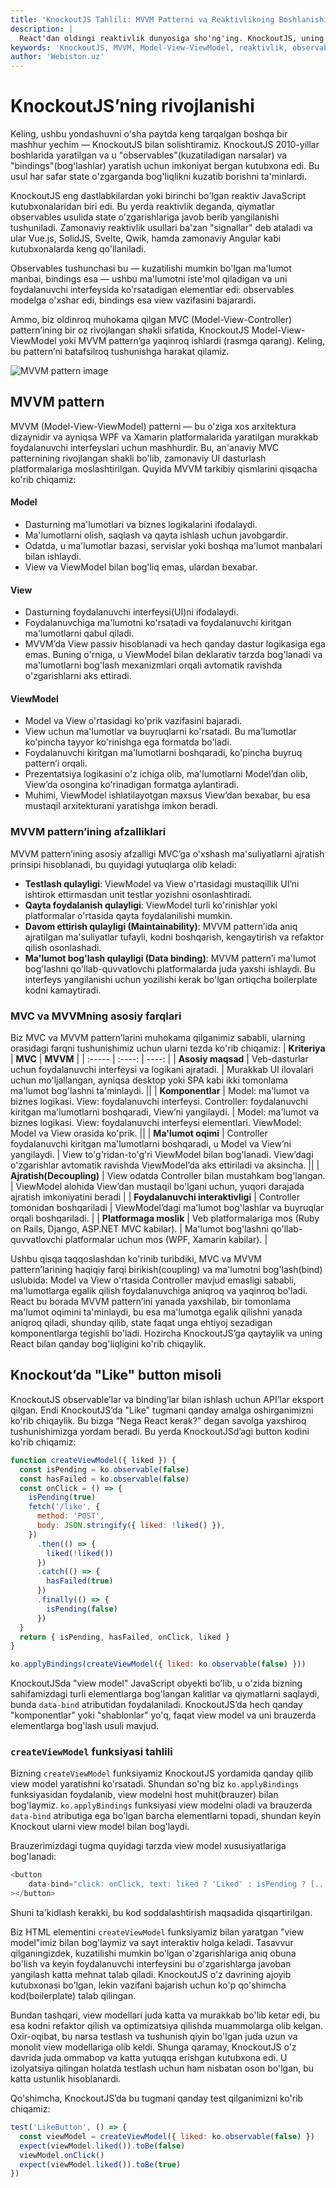 ```yaml
---
title: 'KnockoutJS Tahlili: MVVM Patterni va Reaktivlikning Boshlanishi'
description: |
  React'dan oldingi reaktivlik dunyosiga sho'ng'ing. KnockoutJS, uning MVVM patterni va 'observables' konsepsiyasi haqida bilib oling.
keywords: 'KnockoutJS, MVVM, Model-View-ViewModel, reaktivlik, observables, bindings, data-bind, React tarixi, JavaScript kutubxonasi, veb tarixi, webiston'
author: 'Webiston.uz'
---
```


# KnockoutJS’ning rivojlanishi

Keling, ushbu yondashuvni o'sha paytda keng tarqalgan boshqa bir mashhur yechim — KnockoutJS bilan solishtiramiz. KnockoutJS 2010-yillar boshlarida yaratilgan va u "observables"(kuzatiladigan narsalar) va "bindings"(bog'lashlar) yaratish uchun imkoniyat bergan kutubxona edi. Bu usul har safar state o'zgarganda bog'liqlikni kuzatib borishni ta'minlardi.

KnockoutJS eng dastlabkilardan yoki birinchi bo'lgan reaktiv JavaScript kutubxonalaridan biri edi. Bu yerda reaktivlik deganda, qiymatlar observables usulida state o'zgarishlariga javob berib yangilanishi tushuniladi. Zamonaviy reaktivlik usullari ba'zan "signallar" deb ataladi va ular Vue.js, SolidJS, Svelte, Qwik, hamda zamonaviy Angular kabi kutubxonalarda keng qo'llaniladi.

Observables tushunchasi bu — kuzatilishi mumkin bo'lgan ma'lumot manbai, bindings esa — ushbu ma'lumotni iste'mol qiladigan va uni foydalanuvchi interfeysida ko'rsatadigan elementlar edi: observables modelga o'xshar edi, bindings esa view vazifasini bajarardi.

Ammo, biz oldinroq muhokama qilgan MVC (Model-View-Controller) pattern’ining bir oz rivojlangan shakli sifatida, KnockoutJS Model-View-ViewModel yoki MVVM pattern’ga yaqinroq ishlardi (rasmga qarang). Keling, bu pattern’ni batafsilroq tushunishga harakat qilamiz.

![MVVM pattern image](/fluent-react/mvvm-pattern.png)

## MVVM pattern

MVVM (Model-View-ViewModel) patterni — bu o'ziga xos arxitektura dizaynidir va ayniqsa WPF va Xamarin platformalarida yaratilgan murakkab foydalanuvchi interfeyslari uchun mashhurdir. Bu, an'anaviy MVC patternining rivojlangan shakli bo'lib, zamonaviy UI dasturlash platformalariga moslashtirilgan. Quyida MVVM tarkibiy qismlarini qisqacha ko'rib chiqamiz:

#### Model

- Dasturning ma'lumotlari va biznes logikalarini ifodalaydi.
- Ma'lumotlarni olish, saqlash va qayta ishlash uchun javobgardir.
- Odatda, u ma'lumotlar bazasi, servislar yoki boshqa ma'lumot manbalari bilan ishlaydi.
- View va ViewModel bilan bog'liq emas, ulardan bexabar.

#### View

- Dasturning foydalanuvchi interfeysi(UI)ni ifodalaydi.
- Foydalanuvchiga ma'lumotni ko'rsatadi va foydalanuvchi kiritgan ma'lumotlarni qabul qiladi.
- MVVM’da View passiv hisoblanadi va hech qanday dastur logikasiga ega emas. Buning o'rniga, u ViewModel bilan deklarativ tarzda bog'lanadi va ma'lumotlarni bog'lash mexanizmlari orqali avtomatik ravishda o'zgarishlarni aks ettiradi.

#### ViewModel

- Model va View o'rtasidagi ko'prik vazifasini bajaradi.
- View uchun ma'lumotlar va buyruqlarni ko'rsatadi. Bu ma'lumotlar ko'pincha tayyor ko'rinishga ega formatda bo'ladi.
- Foydalanuvchi kiritgan ma'lumotlarni boshqaradi, ko'pincha buyruq pattern’i orqali.
- Prezentatsiya logikasini o'z ichiga olib, ma'lumotlarni Model’dan olib, View’da osongina ko'rinadigan formatga aylantiradi.
- Muhimi, ViewModel ishlatilayotgan maxsus View’dan bexabar, bu esa mustaqil arxitekturani yaratishga imkon beradi.

### MVVM pattern’ining afzalliklari

MVVM pattern’ining asosiy afzalligi MVC’ga o'xshash ma'suliyatlarni ajratish prinsipi hisoblanadi, bu quyidagi yutuqlarga olib keladi:

- **Testlash qulayligi**: ViewModel va View o'rtasidagi mustaqillik UI’ni ishtirok ettirmasdan unit testlar yozishni osonlashtiradi.
- **Qayta foydalanish qulayligi**: ViewModel turli ko'rinishlar yoki platformalar o'rtasida qayta foydalanilishi mumkin.
- **Davom ettirish qulayligi (Maintainability)**: MVVM pattern’ida aniq ajratilgan ma'suliyatlar tufayli, kodni boshqarish, kengaytirish va refaktor qilish osonlashadi.
- **Ma'lumot bog'lash qulayligi (Data binding)**: MVVM pattern’i ma'lumot bog'lashni qo'llab-quvvatlovchi platformalarda juda yaxshi ishlaydi. Bu interfeys yangilanishi uchun yozilishi kerak bo'lgan ortiqcha boilerplate kodni kamaytiradi.

### MVC va MVVMning asosiy farqlari

Biz MVC va MVVM pattern’larini muhokama qilganimiz sababli, ularning orasidagi farqni tushunishimiz uchun ularni tezda ko'rib chiqamiz:
| **Kriteriya** | **MVC** | **MVVM** |
| :----- | :----: | ----: |
| **Asosiy maqsad** | Veb-dasturlar uchun foydalanuvchi interfeysi va logikani ajratadi. | Murakkab UI ilovalari uchun mo'ljallangan, ayniqsa desktop yoki SPA kabi ikki tomonlama ma'lumot bog'lashni ta'minlaydi. ||
| **Komponentlar** | Model: ma'lumot va biznes logikasi. View: foydalanuvchi interfeysi. Controller: foydalanuvchi kiritgan ma'lumotlarni boshqaradi, View’ni yangilaydi. | Model: ma'lumot va biznes logikasi. View: foydalanuvchi interfeysi elementlari. ViewModel: Model va View orasida ko'prik. ||
| **Ma'lumot oqimi** | Controller foydalanuvchi kiritgan ma'lumotlarni boshqaradi, u Model va View’ni yangilaydi. | View to'g'ridan-to'g'ri ViewModel bilan bog'lanadi. View’dagi o'zgarishlar avtomatik ravishda ViewModel’da aks ettiriladi va aksincha. ||
| **Ajratish(Decoupling)** | View odatda Controller bilan mustahkam bog'langan. | ViewModel alohida View’dan mustaqil bo'lgani uchun, yuqori darajada ajratish imkoniyatini beradi |
| **Foydalanuvchi interaktivligi** | Controller tomonidan boshqariladi | ViewModel’dagi ma'lumot bog'lashlar va buyruqlar orqali boshqariladi. |
| **Platformaga moslik** | Veb platformalariga mos (Ruby on Rails, Django, ASP.NET MVC kabilar). | Ma'lumot bog'lashni qo'llab-quvvatlovchi platformalar uchun mos (WPF, Xamarin kabilar). |

Ushbu qisqa taqqoslashdan ko'rinib turibdiki, MVC va MVVM pattern’larining haqiqiy farqi birikish(coupling) va ma'lumotni bog'lash(bind) uslubida: Model va View o'rtasida Controller mavjud emasligi sababli, ma'lumotlarga egalik qilish foydalanuvchiga aniqroq va yaqinroq bo'ladi. React bu borada MVVM pattern’ini yanada yaxshilab, bir tomonlama ma'lumot oqimini ta'minlaydi, bu esa ma'lumotga egalik qilishni yanada aniqroq qiladi, shunday qilib, state faqat unga ehtiyoj sezadigan komponentlarga tegishli bo'ladi. Hozircha KnockoutJS’ga qaytaylik va uning React bilan qanday bog'liqligini ko'rib chiqaylik.

## Knockout’da "Like" button misoli

KnockoutJS observable’lar va binding’lar bilan ishlash uchun API’lar eksport qilgan. Endi KnockoutJS’da "Like" tugmani qanday amalga oshirganimizni ko'rib chiqaylik. Bu bizga “Nega React kerak?” degan savolga yaxshiroq tushunishimizga yordam beradi. Bu yerda KnockoutJSd’agi button kodini ko'rib chiqamiz:

```js copy
function createViewModel({ liked }) {
  const isPending = ko.observable(false)
  const hasFailed = ko.observable(false)
  const onClick = () => {
    isPending(true)
    fetch('/like', {
      method: 'POST',
      body: JSON.stringify({ liked: !liked() }),
    })
      .then(() => {
        liked(!liked())
      })
      .catch(() => {
        hasFailed(true)
      })
      .finally(() => {
        isPending(false)
      })
  }
  return { isPending, hasFailed, onClick, liked }
}

ko.applyBindings(createViewModel({ liked: ko.observable(false) }))
```

KnockoutJSda "view model" JavaScript obyekti bo'lib, u o'zida bizning sahifamizdagi turli elementlarga bog'langan kalitlar va qiymatlarni saqlaydi, bunda `data-bind` atributidan foydalaniladi. KnockoutJS’da hech qanday "komponentlar" yoki "shablonlar" yo'q, faqat view model va uni brauzerda elementlarga bog'lash usuli mavjud.

### `createViewModel` funksiyasi tahlili

Bizning `createViewModel` funksiyamiz KnockoutJS yordamida qanday qilib view model yaratishni ko'rsatadi. Shundan so'ng biz `ko.applyBindings` funksiyasidan foydalanib, view modelni host muhit(brauzer) bilan bog'laymiz. `ko.applyBindings` funksiyasi view modelni oladi va brauzerda `data-bind` atributiga ega bo'lgan barcha elementlarni topadi, shundan keyin Knockout ularni view model bilan bog'laydi.

Brauzerimizdagi tugma quyidagi tarzda view model xususiyatlariga bog'lanadi:

```js copy
<button
    data-bind="click: onClick, text: liked ? 'Liked' : isPending ? [...]
></button>
```

Shuni ta'kidlash kerakki, bu kod soddalashtirish maqsadida qisqartirilgan.

Biz HTML elementini `createViewModel` funksiyamiz bilan yaratgan "view model"imiz bilan bog'laymiz va sayt interaktiv holga keladi. Tasavvur qilganingizdek, kuzatilishi mumkin bo'lgan o'zgarishlariga aniq obuna bo'lish va keyin foydalanuvchi interfeysini bu o'zgarishlarga javoban yangilash katta mehnat talab qiladi. KnockoutJS o'z davrining ajoyib kutubxonasi bo'lgan, lekin vazifani bajarish uchun ko'p qo'shimcha kod(boilerplate) talab qilingan.

Bundan tashqari, view modellari juda katta va murakkab bo'lib ketar edi, bu esa kodni refaktor qilish va optimizatsiya qilishda muammolarga olib kelgan. Oxir-oqibat, bu narsa testlash va tushunish qiyin bo'lgan juda uzun va monolit view modellariga olib keldi. Shunga qaramay, KnockoutJS o'z davrida juda ommabop va katta yutuqqa erishgan kutubxona edi. U izolyatsiya qilingan holatda testlash uchun ham nisbatan oson bo'lgan, bu katta ustunlik hisoblanardi.

Qo'shimcha, KnockoutJS’da bu tugmani qanday test qilganimizni ko'rib chiqamiz:

```js copy
test('LikeButton', () => {
  const viewModel = createViewModel({ liked: ko.observable(false) })
  expect(viewModel.liked()).toBe(false)
  viewModel.onClick()
  expect(viewModel.liked()).toBe(true)
})
```
